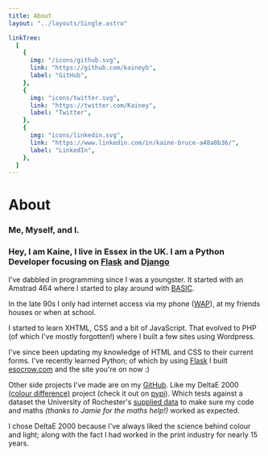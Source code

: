 ```yaml
---
title: About
layout: "../layouts/Single.astro"

linkTree:
  [
    {
      img: "/icons/github.svg",
      link: "https://github.com/kaineyb",
      label: "GitHub",
    },
    {
      img: "icons/twitter.svg",
      link: "https://twitter.com/Kainey",
      label: "Twitter",
    },
    {
      img: "icons/linkedin.svg",
      link: "https://www.linkedin.com/in/kaine-bruce-a48a0b36/",
      label: "LinkedIn",
    },
  ]
---
```



# About

### Me, Myself, and I.

### Hey, I am Kaine, I live in Essex in the UK. I am a Python Developer focusing on [Flask](https://flask.palletsprojects.com/) and [Django](https://www.djangoproject.com/)

<LinkTree links={frontmatter.linkTree} />

I've dabbled in programming since I was a youngster. It started with an Amstrad 464 where I started to play around with [BASIC](https://en.wikipedia.org/wiki/BASIC).

In the late 90s I only had internet access via my phone ([WAP](https://en.wikipedia.org/wiki/Wireless_Application_Protocol)), at my friends houses or when at school.

I started to learn XHTML, CSS and a bit of JavaScript. That evolved to PHP (of which I've mostly forgotten!) where I built a few sites using Wordpress.

I've since been updating my knowledge of HTML and CSS to their current forms. I've recently learned Python; of which by using [Flask](https://flask.palletsprojects.com/) I built [esocrow.com](https://www.esocrow.com) and the site you're on now :)

Other side projects I've made are on my [GitHub](https://github.com/kaineyb). Like my DeltaE 2000 [(colour difference)](https://en.wikipedia.org/wiki/Color_difference) project (check it out on [pypi](https://pypi.org/project/deltae/)). Which tests against a dataset the University of Rochester's [supplied data](http://www2.ece.rochester.edu/~gsharma/ciede2000/) to make sure my code and maths _(thanks to Jamie for the maths help!)_ worked as expected.

I chose DeltaE 2000 because I've always liked the science behind colour and light; along with the fact I had worked in the print industry for nearly 15 years.
